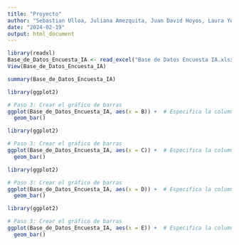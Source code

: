 ```yaml
---
title: "Proyecto"
author: "Sebastian Ulloa, Juliana Amezquita, Juan David Hoyos, Laura Yepes"
date: "2024-02-19"
output: html_document
---
```


```r
library(readxl)
Base_de_Datos_Encuesta_IA <- read_excel("Base de Datos Encuesta IA.xlsx")
View(Base_de_Datos_Encuesta_IA)
```


```r
summary(Base_de_Datos_Encuesta_IA)
```

```r
library(ggplot2)

# Paso 3: Crear el gráfico de barras
ggplot(Base_de_Datos_Encuesta_IA, aes(x = B)) +  # Especifica la columna que deseas en el eje x
  geom_bar()
```

```r
library(ggplot2)

# Paso 3: Crear el gráfico de barras
ggplot(Base_de_Datos_Encuesta_IA, aes(x = C)) +  # Especifica la columna que deseas en el eje x
  geom_bar()
```


```r
library(ggplot2)

# Paso 3: Crear el gráfico de barras
ggplot(Base_de_Datos_Encuesta_IA, aes(x = D)) +  # Especifica la columna que deseas en el eje x
  geom_bar()
```

```r
library(ggplot2)

# Paso 3: Crear el gráfico de barras
ggplot(Base_de_Datos_Encuesta_IA, aes(x = E)) +  # Especifica la columna que deseas en el eje x
  geom_bar()
```